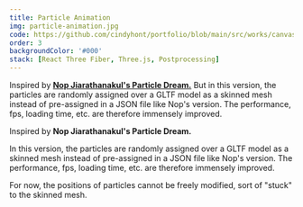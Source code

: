 ```yaml
---
title: Particle Animation
img: particle-animation.jpg
code: https://github.com/cindyhont/portfolio/blob/main/src/works/canvas3d/particle-animation.tsx
order: 3
backgroundColor: '#000'
stack: [React Three Fiber, Three.js, Postprocessing]
---
```

<p>
Inspired by <a href='https://www.iamnop.com/works/a-particle-dream' target='_blank'><strong>Nop Jiarathanakul's Particle Dream.</strong></a>
But in this version, the particles are randomly assigned over a GLTF model as a skinned mesh instead of pre-assigned in a JSON file like Nop's version. The performance, fps, loading time, etc. are therefore immensely improved. 
</p>
<!-- excerpt end -->

<ParticleAnimation />
<FullScreenAbout>
<div>
Inspired by <ExternalLink href='https://www.iamnop.com/works/a-particle-dream'><strong>Nop Jiarathanakul's Particle Dream.</strong></ExternalLink>

In this version, the particles are randomly assigned over a GLTF model as a skinned mesh instead of pre-assigned in a JSON file like Nop's version. The performance, fps, loading time, etc. are therefore immensely improved. 

For now, the positions of particles cannot be freely modified, sort of "stuck" to the skinned mesh.
</div>
</FullScreenAbout>
<FpsCounter />